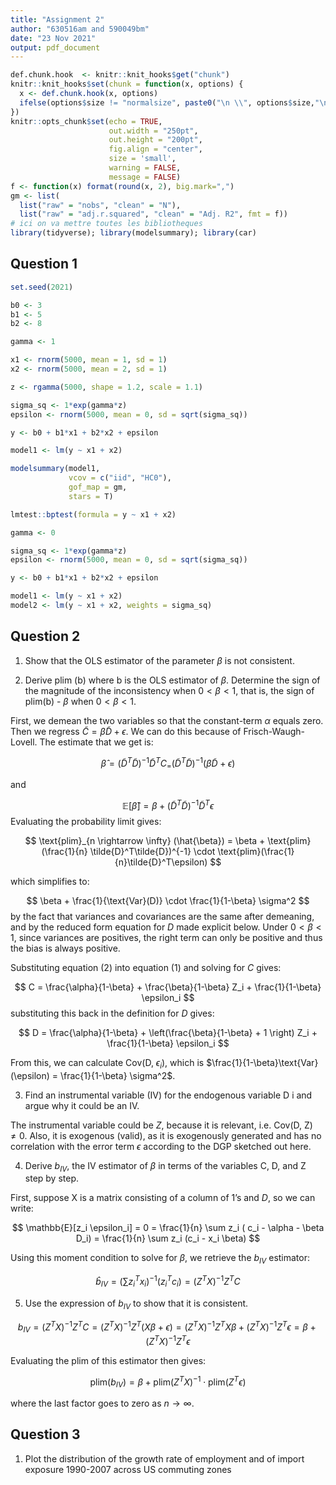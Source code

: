 ```yaml
---
title: "Assignment 2"
author: "630516am and 590049bm"
date: "23 Nov 2021"
output: pdf_document
---
```


```r
def.chunk.hook  <- knitr::knit_hooks$get("chunk")
knitr::knit_hooks$set(chunk = function(x, options) {
  x <- def.chunk.hook(x, options)
  ifelse(options$size != "normalsize", paste0("\n \\", options$size,"\n\n", x, "\n\n \\normalsize"), x)
})
knitr::opts_chunk$set(echo = TRUE,
                      out.width = "250pt", 
                      out.height = "200pt", 
                      fig.align = "center",
                      size = 'small', 
                      warning = FALSE, 
                      message = FALSE)
f <- function(x) format(round(x, 2), big.mark=",")
gm <- list(
  list("raw" = "nobs", "clean" = "N"),
  list("raw" = "adj.r.squared", "clean" = "Adj. R2", fmt = f))
# ici on va mettre toutes les bibliotheques
library(tidyverse); library(modelsummary); library(car)
```

## Question 1

```r
set.seed(2021)
```


```r
b0 <- 3
b1 <- 5
b2 <- 8

gamma <- 1 

x1 <- rnorm(5000, mean = 1, sd = 1)
x2 <- rnorm(5000, mean = 2, sd = 1)

z <- rgamma(5000, shape = 1.2, scale = 1.1)

sigma_sq <- 1*exp(gamma*z)
epsilon <- rnorm(5000, mean = 0, sd = sqrt(sigma_sq))

y <- b0 + b1*x1 + b2*x2 + epsilon

```

```r
model1 <- lm(y ~ x1 + x2)

modelsummary(model1, 
             vcov = c("iid", "HC0"), 
             gof_map = gm, 
             stars = T)

```

```r
lmtest::bptest(formula = y ~ x1 + x2)
```

```r
gamma <- 0

sigma_sq <- 1*exp(gamma*z)
epsilon <- rnorm(5000, mean = 0, sd = sqrt(sigma_sq))

y <- b0 + b1*x1 + b2*x2 + epsilon
```


```r
model1 <- lm(y ~ x1 + x2)
model2 <- lm(y ~ x1 + x2, weights = sigma_sq)

```



## Question 2


1. Show that the OLS estimator of the parameter $\beta$ is not consistent. 

2. Derive plim (b) where b is the OLS estimator of $\beta$. Determine the sign of the magnitude of the inconsistency when $0 < \beta < 1$,  that is, the sign of plim(b) - $\beta$ when $0 < \beta < 1$.

First, we demean the two variables so that the constant-term $\alpha$ equals zero. Then we regress $\tilde{C} = \beta \tilde{D} + \epsilon$. We can do this because of Frisch-Waugh-Lovell. The estimate that we get is:


$$
\hat \beta = (\tilde{D}^T\tilde{D})^{-1}\tilde{D}^T C_ = (\tilde{D}^T \tilde{D})^{-1}(\beta  \tilde{D} + \epsilon) 
$$

and

$$
\mathbb{E}[\hat{\beta}] = \beta + (\tilde{D}^T \tilde{D})^{-1}\tilde{D}^T \epsilon 
$$
Evaluating the probability limit gives:

$$
\text{plim}_{n \rightarrow \infty} (\hat{\beta}) = \beta + \text{plim}(\frac{1}{n} \tilde{D}^T\tilde{D})^{-1} \cdot \text{plim}(\frac{1}{n}\tilde{D}^T\epsilon)
$$

which simplifies to:

$$
\beta + \frac{1}{\text{Var}(D)} \cdot \frac{1}{1-\beta} \sigma^2
$$
by the fact that variances and covariances are the same after demeaning, and by the reduced form equation for $D$ made explicit below. Under $0 < \beta < 1$, since variances are positives, the right term can only be positive and thus the bias is always positive. 

Substituting equation (2) into equation (1) and solving for $C$ gives:

$$
C = \frac{\alpha}{1-\beta} + \frac{\beta}{1-\beta} Z_i + \frac{1}{1-\beta} \epsilon_i
$$
substituting this back in the definition for $D$ gives:

$$
D = \frac{\alpha}{1-\beta} + \left(\frac{\beta}{1-\beta} + 1 \right) Z_i + \frac{1}{1-\beta} \epsilon_i
$$

From this, we can calculate Cov(D, $\epsilon_i$), which is $\frac{1}{1-\beta}\text{Var}(\epsilon) = \frac{1}{1-\beta} \sigma^2$. 

3. Find an instrumental variable (IV) for the endogenous variable D i and argue why it could be an IV.

The instrumental variable could be $Z$, because it is relevant, i.e. Cov(D, Z) $\neq 0$. Also, it is exogenous (valid), as it is exogenously generated and has no correlation with the error term $\epsilon$ according to the DGP sketched out here.

4. Derive $b_{IV}$, the IV estimator of $\beta$ in terms of the variables C, D, and Z step by step.

First, suppose X is a matrix consisting of a column of 1's and $D$, so we can write:

$$
\mathbb{E}[z_i \epsilon_i] = 0 = \frac{1}{n} \sum z_i ( c_i - \alpha - \beta D_i) = \frac{1}{n} \sum z_i (c_i - x_i \beta)
$$

Using this moment condition to solve for $\beta$, we retrieve the $b_{IV}$ estimator:

$$
\hat{b}_{IV} = \left( \sum z_i^T x_i \right)^{-1} \left( z_i^T c_i \right) = (Z^T X)^{-1} Z^T C
$$

5. Use the expression of $b_{IV}$ to show that it is consistent. 

$$
b_{IV} =  (Z^T X)^{-1} Z^T C =  (Z^T X)^{-1} Z^T (X \beta + \epsilon) = (Z^T X)^{-1} Z^T X \beta + (Z^T X)^{-1} Z^T \epsilon = \beta + (Z^T X)^{-1} Z^T \epsilon 
$$

Evaluating the plim of this estimator then gives:

$$
\text{plim}(b_{IV}) = \beta + \text{plim} (Z^T X)^{-1} \cdot \text{plim} (Z^T \epsilon)
$$

where the last factor goes to zero as $n \rightarrow \infty$. 

## Question 3

1. Plot the distribution of the growth rate of employment and of import exposure 1990-2007 across US commuting zones